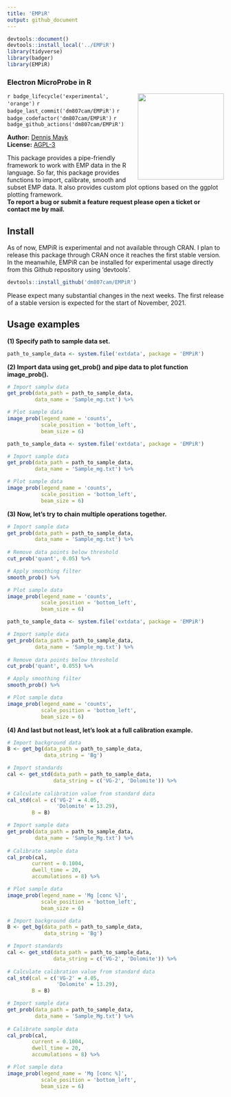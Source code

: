 ```yaml
---
title: 'EMPiR'
output: github_document
---
```


```r
devtools::document()
devtools::install_local('../EMPiR')
library(tidyverse)
library(badger)
library(EMPiR)
```

### Electron MicroProbe in R
<img src='man/figures/logo.png' align='right'  height='200' />

`r badge_lifecycle('experimental', 'orange')`
`r badge_last_commit('dm807cam/EMPiR')`
`r badge_codefactor('dm807cam/EMPiR')`
`r badge_github_actions('dm807cam/EMPiR')`

**Author:** [Dennis Mayk](https://www.dmayk.de/)<br/>
**License:** [AGPL-3](https://opensource.org/licenses/AGPL-3.0)<br/>

This package provides a pipe-friendly framework to work with EMP data in the R language. So far, this package provides functions to import, calibrate, smooth and subset EMP data. It also provides custom plot options based on the ggplot plotting framework. <br/> 
**To report a bug or submit a feature request please open a ticket or contact me by mail.**

## Install
As of now, EMPiR is experimental and not available through CRAN. I plan to release this package through CRAN once it reaches the first stable version. In the meanwhile, EMPiR can be installed for experimental usage directly from this Github repository using 'devtools'.<br/>

``` r
devtools::install_github('dm807cam/EMPiR')
```

Please expect many substantial changes in the next weeks. The first release of a stable version is expected for the start of November, 2021.</br>

## Usage examples

**(1) Specify path to sample data set.**
``` r
path_to_sample_data <- system.file('extdata', package = 'EMPiR')
```

**(2) Import data using get_prob() and pipe data to plot function image_prob().**
``` r
# Import samplw data
get_prob(data_path = path_to_sample_data,
         data_name = 'Sample_mg.txt') %>%

# Plot sample data         
image_prob(legend_name = 'counts',
           scale_position = 'bottom_left',
           beam_size = 6) 
```

``` r
path_to_sample_data <- system.file('extdata', package = 'EMPiR')

# Import sample data
get_prob(data_path = path_to_sample_data,
         data_name = 'Sample_mg.txt') %>%

# Plot sample data         
image_prob(legend_name = 'counts',
           scale_position = 'bottom_left',
           beam_size = 6) 
```

**(3) Now, let's try to chain multiple operations together.**
``` r
# Import sample data
get_prob(data_path = path_to_sample_data,
         data_name = 'Sample_mg.txt') %>%
         
# Remove data points below threshold
cut_prob('quant', 0.05) %>% 

# Apply smoothing filter
smooth_prob() %>% 

# Plot sample data         
image_prob(legend_name = 'counts',
           scale_position = 'bottom_left',
           beam_size = 6) 
```

``` r
path_to_sample_data <- system.file('extdata', package = 'EMPiR')

# Import sample data
get_prob(data_path = path_to_sample_data,
         data_name = 'Sample_mg.txt') %>%
         
# Remove data points below threshold
cut_prob('quant', 0.055) %>% 

# Apply smoothing filter
smooth_prob() %>% 

# Plot sample data         
image_prob(legend_name = 'counts',
           scale_position = 'bottom_left',
           beam_size = 6) 
```

**(4) And last but not least, let's look at a full calibration example.**
``` r
# Import background data
B <- get_bg(data_path = path_to_sample_data,
            data_string = 'Bg')

# Import standards
cal <- get_std(data_path = path_to_sample_data,
               data_string = c('VG-2', 'Dolomite')) %>% 
  
# Calculate calibration value from standard data               
cal_std(cal = c('VG-2' = 4.05, 
                'Dolomite' = 13.29),
        B = B)

# Import sample data
get_prob(data_path = path_to_sample_data,
         data_name = 'Sample_Mg.txt') %>%
         
# Calibrate sample data         
cal_prob(cal,
        current = 0.1004,
        dwell_time = 20,
        accumulations = 8) %>% 

# Plot sample data
image_prob(legend_name = 'Mg [conc %]',
           scale_position = 'bottom_left',
           beam_size = 6) 
```

``` r
# Import background data
B <- get_bg(data_path = path_to_sample_data,
            data_string = 'Bg')

# Import standards
cal <- get_std(data_path = path_to_sample_data,
               data_string = c('VG-2', 'Dolomite')) %>% 
  
# Calculate calibration value from standard data               
cal_std(cal = c('VG-2' = 4.05, 
                'Dolomite' = 13.29),
        B = B)

# Import sample data
get_prob(data_path = path_to_sample_data,
         data_name = 'Sample_Mg.txt') %>%
         
# Calibrate sample data         
cal_prob(cal,
        current = 0.1004,
        dwell_time = 20,
        accumulations = 8) %>% 

# Plot sample data
image_prob(legend_name = 'Mg [conc %]',
           scale_position = 'bottom_left',
           beam_size = 6) 
```


